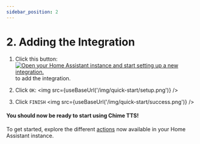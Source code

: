 ```yaml
---
sidebar_position: 2
---
```



# 2. Adding the Integration

1. Click this button:
<a href="https://my.home-assistant.io/redirect/config_flow_start/?domain=chime_tts"><img src="https://my.home-assistant.io/badges/config_flow_start.svg" alt="Open your Home Assistant instance and start setting up a new integration." /></a> to add the integration.

2. Click `OK`:
<img src={useBaseUrl('/img/quick-start/setup.png')} />

3. Click `FINISH`
<img src={useBaseUrl('/img/quick-start/success.png')} />

#### You should now be ready to start using Chime TTS!

To get started, explore the different [actions](../documentation/actions/) now available in your Home Assistant instance.